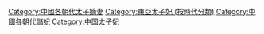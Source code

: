 [[Category:中國各朝代太子嫡妻|Category:中國各朝代太子嫡妻]]
[[Category:東亞太子妃_(按時代分類)|Category:東亞太子妃 (按時代分類)]]
[[Category:中國各朝代儲妃|Category:中國各朝代儲妃]]
[[Category:中国太子妃|Category:中国太子妃]]